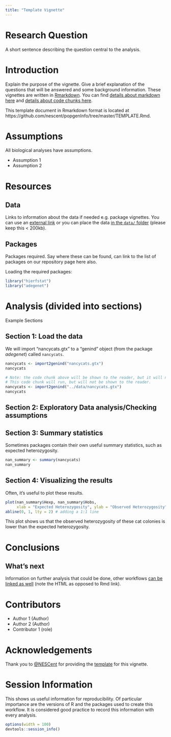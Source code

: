 ```yaml
---
title: "Template Vignette"
---
```


# Research Question

A short sentence describing the question central to the analysis.

# Introduction

Explain the purpose of the vignette. Give a brief explanation of the questions
that will be answered and some background information. These vignettes are
written in [Rmarkdown](http://rmarkdown.rstudio.com). You can find [details
about markdown here](http://rmarkdown.rstudio.com/authoring_basics.html) and
[details about code chunks
here](http://rmarkdown.rstudio.com/authoring_rcodechunks.html).

This template document in Rmarkdown format is located at 
https://github.com/nescent/popgenInfo/tree/master/TEMPLATE.Rmd.

# Assumptions

All biological analyses have assumptions.

- Assumption 1
- Assumption 2

# Resources

## Data

Links to information about the data if needed e.g. package vignettes. You can
use an [external
link](https://github.com/cran/adegenet/blob/master/inst/files/nancycats.gtx) or
you can place the data [in the `data/` folder](https://github.com/nescent/popgenInfo/blob/master/data/nancycats.gtx)
(please keep this < 200kb).

## Packages

Packages required. Say where these can be found, can link to the list of
packages on our repository page here also.

Loading the required packages:  

```r
library("hierfstat")
library("adegenet")
```

# Analysis (divided into sections)

Example Sections

## Section 1: Load the data

We will import "nancycats.gtx" to a "genind" object (from the package
*adegenet*) called `nancycats`.

```r
nancycats <- import2genind("nancycats.gtx")
nancycats
```

```r
# Note: the code chunk above will be shown to the reader, but it will not run.
# This code chunk will run, but will not be shown to the reader.
nancycats <- import2genind("../data/nancycats.gtx")
nancycats
```

## Section 2: Exploratory Data analysis/Checking assumptions  
  
## Section 3: Summary statistics  

Sometimes packages contain their own useful summary statistics, such as expected
heterozygosity.

```r
nan_summary <- summary(nancycats)
nan_summary
```

## Section 4: Visualizing the results

Often, it's useful to plot these results.

```r
plot(nan_summary$Hexp, nan_summary$Hobs, 
     xlab = "Expected Heterozygosity", ylab = "Observed Heterozygosity")
abline(0, 1, lty = 2) # adding a 1:1 line
```

This plot shows us that the observed heterozygosity of these cat colonies is lower
than the expected heterozygosity. 

# Conclusions

## What's next

Information on further analysis that could be done, other workflows [can be
linked as well](DifferentiationSNP.html) (note the HTML as opposed to Rmd link).

# Contributors

- Author 1 (Author)
- Author 2 (Author)
- Contributor 1 (role)

# Acknowledgements

Thank you to [@NESCent](https://github.com/NESCent) for providing the 
[template](https://github.com/NESCent/popgenInfo) for this vignette.

# Session Information

This shows us useful information for reproducibility. Of particular importance
are the versions of R and the packages used to create this workflow. It is
considered good practice to record this information with every analysis.

```r
options(width = 100)
devtools::session_info()
```


